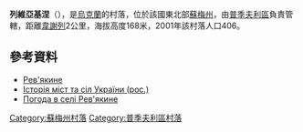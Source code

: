 {{coord|51|28|45|N|34|5|43|E|scale:100000|display=title}}

'''列維亞基涅'''（{{lang-uk|Рев'якине}}），是[[烏克蘭|烏克蘭]]的村落，位於該國東北部[[蘇梅州|蘇梅州]]，由[[普季夫利區|普季夫利區]]負責管轄，距離[[韋謝列_(普季夫利區)|韋謝列]]2公里，海拔高度168米，2001年該村落人口406。

==參考資料==
* [http://w1.c1.rada.gov.ua/pls/z7502/A005?rdat1=06.12.2011&rf7571=29834 Рев'якине]{{dead link|date=2017年11月 |bot=InternetArchiveBot |fix-attempted=yes }}
* [https://web.archive.org/web/20110101082527/http://www.igsu.org.ua/Sumskaja.obl/Putivlxskij.rajon/Veseloe.html Історія міст та сіл України (рос.)]
* [http://weather.in.ua/ua/symskaja/22175 Погода в селі Рев'якине] {{Wayback|url=http://weather.in.ua/ua/symskaja/22175 |date=20160305111514 }}

{{DEFAULTSORT:Рев'якине}}
[[Category:蘇梅州村落|Category:蘇梅州村落]]
[[Category:普季夫利區村落|Category:普季夫利區村落]]


{{Sumy-geo-stub}}